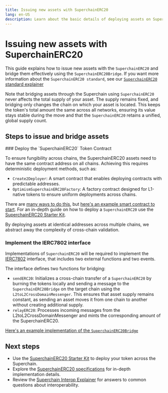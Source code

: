 ```yaml
---
title: Issuing new assets with SuperchainERC20
lang: en-US
description: Learn about the basic details of deploying assets on SuperchainERC20
---
```



<InteropCallout />

# Issuing new assets with SuperchainERC20

This guide explains how to issue new assets with the `SuperchainERC20` and bridge them effectively using the `SuperchainERC20Bridge`. If you want more information about the `SuperchainERC20 standard`, see our [`SuperchainERC20` standard explainer](/stack/interop/superchain-erc20)

Note that bridging assets through the Superchain using `SuperchainERC20` never affects the total supply of your asset. The supply remains fixed, and bridging only changes the chain on which your asset is located. This keeps the token's total amount the same across all networks, ensuring its value stays stable during the move and that the `SuperchainERC20` retains a unified, global supply count.

## Steps to issue and bridge assets

<Steps>
  ### Deploy the `SuperchainERC20` Token Contract

  To ensure fungibility across chains, the SuperchainERC20 assets need to have the same contract address on all chains. Achieving this requires deterministic deployment methods, such as:

  *   `Create2Deployer`: A smart contract that enables deploying contracts with predictable addresses.
  *   `OptimismSuperchainERC20Factory`: A factory contract designed for L1-native tokens to ensure uniform deployments across chains.

  There are [many ways to do this](https://github.com/Arachnid/deterministic-deployment-proxy), but [here's an example smart contract to start](https://github.com/ethereum-optimism/superchainerc20-starter/blob/main/packages/contracts/src/L2NativeSuperchainERC20.sol). For an in-depth guide on how to deploy a `SuperchainERC20` use the [SuperchainERC20 Starter Kit](/app-developers/starter-kit).

  By deploying assets at identical addresses across multiple chains, we abstract away the complexity of cross-chain validation.

  ### Implement the IERC7802 interface

  Implementations of `SuperchainERC20` will be required to implement the [IERC7802](https://specs.optimism.io/interop/token-bridging.html#ierc7802) interface, that includes two external functions and two events.

  The interface defines two functions for bridging:

  *   `sendERC20`: Initializes a cross-chain transfer of a `SuperchainERC20` by burning the tokens locally and sending a message to the `SuperchainERC20Bridge` on the target chain using the `L2toL2CrossDomainMessenger`. This ensures that asset supply remains constant, as sending an asset moves it from one chain to another without creating additional supply.
  *   `relayERC20`: Processes incoming messages from the L2toL2CrossDomainMessenger and mints the corresponding amount of the SuperchainERC20.

  [Here's an example implementation of the `SuperchainERC20Bridge`](https://specs.optimism.io/interop/token-bridging.html#implementation)
</Steps>

## Next steps
*   Use the [SuperchainERC20 Starter Kit](/app-developers/starter-kit) to deploy your token across the Superchain.
*   Explore the [SuperchainERC20 specifications](https://specs.optimism.io/interop/token-bridging.html) for in-depth implementation details.
*   Review the [Superchain Interop Explainer](../explainer) for answers to common questions about interoperability.
